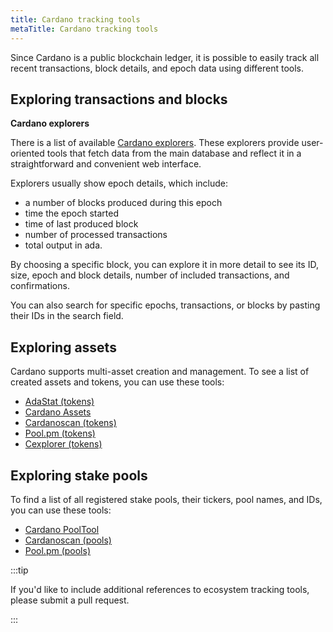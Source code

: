 ```yaml
---
title: Cardano tracking tools
metaTitle: Cardano tracking tools
---
```


Since Cardano is a public blockchain ledger, it is possible to easily track all
recent transactions, block details, and epoch data using different tools.

## Exploring transactions and blocks

**Cardano explorers**

There is a list of available [Cardano explorers](https://explorer.cardano.org). These explorers provide user-oriented tools that
fetch data from the main database and reflect it in a straightforward and
convenient web interface.

Explorers usually show epoch details, which include:

- a number of blocks produced during this epoch
- time the epoch started
- time of last produced block
- number of processed transactions
- total output in ada.

By choosing a specific block, you can explore it in more detail to see its ID,
size, epoch and block details, number of included transactions, and
confirmations.

You can also search for specific epochs, transactions, or blocks by pasting their
IDs in the search field.

## Exploring assets

Cardano supports multi-asset creation and management. To see a list of created
assets and tokens, you can use these tools:

- [AdaStat (tokens)](https://adastat.net/tokens)
- [Cardano Assets](https://cardanoassets.com/)
- [Cardanoscan (tokens)](https://cardanoscan.io/tokens)
- [Pool.pm (tokens)](https://pool.pm/tokens)
- [Cexplorer (tokens)](https://cexplorer.io/token)

## Exploring stake pools

To find a list of all registered stake pools, their tickers, pool names, and
IDs, you can use these tools:

- [Cardano PoolTool](https://pooltool.io/)
- [Cardanoscan (pools)](https://cardanoscan.io/pools)
- [Pool.pm (pools)](https://pool.pm/search)

:::tip

If you'd like to include additional references to ecosystem tracking tools, please submit a pull request.

:::


